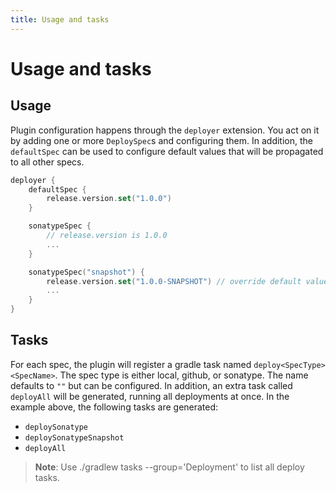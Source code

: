 ```yaml
---
title: Usage and tasks
---
```


# Usage and tasks

## Usage

Plugin configuration happens through the `deployer` extension. You act on it by adding one or more `DeploySpec`s
and configuring them. In addition, the `defaultSpec` can be used to configure default values that will be propagated
to all other specs.

```kotlin
deployer {
    defaultSpec {
        release.version.set("1.0.0")
    }

    sonatypeSpec {
        // release.version is 1.0.0
        ...
    }

    sonatypeSpec("snapshot") {
        release.version.set("1.0.0-SNAPSHOT") // override default value
        ...
    }
}
```

## Tasks

For each spec, the plugin will register a gradle task named `deploy<SpecType><SpecName>`. The spec type is either local,
github, or sonatype. The name defaults to `""` but can be configured. In addition, an extra task called `deployAll` will be
generated, running all deployments at once. In the example above, the following tasks are generated:

- `deploySonatype`
- `deploySonatypeSnapshot`
- `deployAll`

> **Note**: Use ./gradlew tasks --group='Deployment' to list all deploy tasks.
